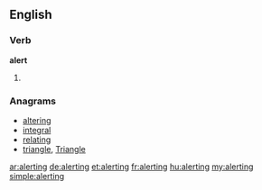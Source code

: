 ==English==

===Verb===
'''alert'''
# {{present participle of|[[alert]]}}

===Anagrams===
* [[altering#English|altering]]
* [[integral#English|integral]]
* [[relating#English|relating]]
* [[triangle#English|triangle]], [[Triangle#English|Triangle]]

[[ar:alerting]]
[[de:alerting]]
[[et:alerting]]
[[fr:alerting]]
[[hu:alerting]]
[[my:alerting]]
[[simple:alerting]]